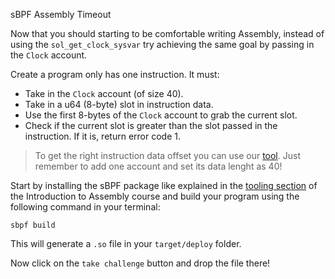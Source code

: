 
<ChallengeTitle>sBPF Assembly Timeout</ChallengeTitle>

Now that you should starting to be comfortable writing Assembly, instead of using the `sol_get_clock_sysvar` try achieving the same goal by passing in the `Clock` account.

Create a program only has one instruction. It must:
- Take in the `Clock` account (of size 40).
- Take in a u64 (8-byte) slot in instruction data.
- Use the first 8-bytes of the `Clock` account to grab the current slot.
- Check if the current slot is greater than the slot passed in the instruction. If it is, return error code 1.

> To get the right instruction data offset you can use our [tool](https://sbpf.xyz). Just remember to add one account and set its data lenght as 40! 

Start by installing the sBPF package like explained in the [tooling section](/en/courses/introduction-to-assembly/tooling) of the Introduction to Assembly course and build your program using the following command in your terminal:

```
sbpf build
```

This will generate a `.so` file in your `target/deploy` folder. 

Now click on the `take challenge` button and drop the file there!

<RequirementList>
  <Requirement
    title="Challenge 1: Testing the Timeout"
    description="Your program should suceed when a slot higher than the current one is passed."
  />

  <Requirement
    title="Challenge 2: Testing the Failure of a Timeout"
    description="Your program should fail when a slot lower than the current one is passed."
  />
</RequirementList>